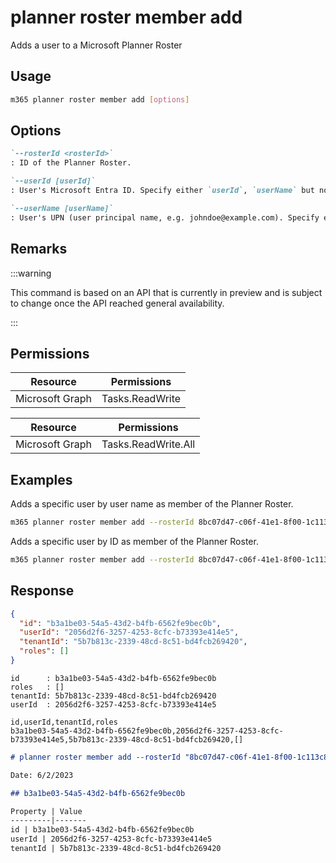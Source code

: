 
# planner roster member add

Adds a user to a Microsoft Planner Roster

## Usage

```sh
m365 planner roster member add [options]
```

## Options

```md definition-list
`--rosterId <rosterId>`
: ID of the Planner Roster.

`--userId [userId]`
: User's Microsoft Entra ID. Specify either `userId`, `userName` but not both.

`--userName [userName]`
: User's UPN (user principal name, e.g. johndoe@example.com). Specify either `userId`, `userName` but not both.
```

<Global />

## Remarks

:::warning

This command is based on an API that is currently in preview and is subject to change once the API reached general availability.

:::

## Permissions

<Tabs>
  <TabItem value="Delegated">

  | Resource        | Permissions     |
  |-----------------|-----------------|
  | Microsoft Graph | Tasks.ReadWrite |

  </TabItem>
  <TabItem value="Application">

  | Resource        | Permissions         |
  |-----------------|---------------------|
  | Microsoft Graph | Tasks.ReadWrite.All |

  </TabItem>
</Tabs>

## Examples

Adds a specific user by user name as member of the Planner Roster.

```sh
m365 planner roster member add --rosterId 8bc07d47-c06f-41e1-8f00-1c113c8f6067 --userName john.doe@contoso.com
```

Adds a specific user by ID as member of the Planner Roster.

```sh
m365 planner roster member add --rosterId 8bc07d47-c06f-41e1-8f00-1c113c8f6067 --userId d049a857-f1c3-4fb3-a629-d8cfb3bd7275
```

## Response

<Tabs>
  <TabItem value="JSON">

  ```json
  {
    "id": "b3a1be03-54a5-43d2-b4fb-6562fe9bec0b",
    "userId": "2056d2f6-3257-4253-8cfc-b73393e414e5",
    "tenantId": "5b7b813c-2339-48cd-8c51-bd4fcb269420",
    "roles": []
  }
  ```

  </TabItem>
  <TabItem value="Text">

  ```text
  id      : b3a1be03-54a5-43d2-b4fb-6562fe9bec0b
  roles   : []
  tenantId: 5b7b813c-2339-48cd-8c51-bd4fcb269420
  userId  : 2056d2f6-3257-4253-8cfc-b73393e414e5
  ```

  </TabItem>
  <TabItem value="CSV">

  ```csv
  id,userId,tenantId,roles
  b3a1be03-54a5-43d2-b4fb-6562fe9bec0b,2056d2f6-3257-4253-8cfc-b73393e414e5,5b7b813c-2339-48cd-8c51-bd4fcb269420,[]
  ```

  </TabItem>
  <TabItem value="Markdown">

  ```md
  # planner roster member add --rosterId "8bc07d47-c06f-41e1-8f00-1c113c8f6067" --userId "2056d2f6-3257-4253-8cfc-b73393e414e5"

  Date: 6/2/2023

  ## b3a1be03-54a5-43d2-b4fb-6562fe9bec0b

  Property | Value
  ---------|-------
  id | b3a1be03-54a5-43d2-b4fb-6562fe9bec0b
  userId | 2056d2f6-3257-4253-8cfc-b73393e414e5
  tenantId | 5b7b813c-2339-48cd-8c51-bd4fcb269420
  ```

  </TabItem>
</Tabs>
